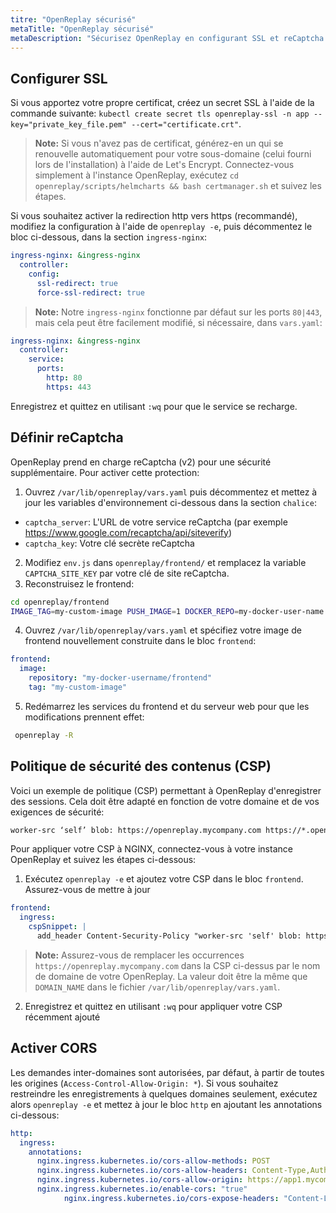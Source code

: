 ```yaml
---
titre: "OpenReplay sécurisé"
metaTitle: "OpenReplay sécurisé"
metaDescription: "Sécurisez OpenReplay en configurant SSL et reCaptcha."
---
```


## Configurer SSL

Si vous apportez votre propre certificat, créez un secret SSL à l'aide de la commande suivante: `kubectl create secret tls openreplay-ssl -n app --key="private_key_file.pem" --cert="certificate.crt"`.

> **Note:** Si vous n'avez pas de certificat, générez-en un qui se renouvelle automatiquement pour votre sous-domaine (celui fourni lors de l'installation) à l'aide de Let's Encrypt. Connectez-vous simplement à l'instance OpenReplay, exécutez `cd openreplay/scripts/helmcharts && bash certmanager.sh` et suivez les étapes.

Si vous souhaitez activer la redirection http vers https (recommandé), modifiez la configuration à l'aide de `openreplay -e`, puis décommentez le bloc ci-dessous, dans la section `ingress-nginx`:


```yaml
ingress-nginx: &ingress-nginx
  controller:
    config:
      ssl-redirect: true
      force-ssl-redirect: true
```


> **Note:** Notre `ingress-nginx` fonctionne par défaut sur les ports `80|443`, mais cela peut être facilement modifié, si nécessaire, dans `vars.yaml`:


```yaml
ingress-nginx: &ingress-nginx
  controller:
    service:
      ports:
        http: 80
        https: 443
```


Enregistrez et quittez en utilisant `:wq` pour que le service se recharge.

## Définir reCaptcha

OpenReplay prend en charge reCaptcha (v2) pour une sécurité supplémentaire. Pour activer cette protection:

1. Ouvrez `/var/lib/openreplay/vars.yaml` puis décommentez et mettez à jour les variables d'environnement ci-dessous dans la section `chalice`:
- `captcha_server`: L'URL de votre service reCaptcha (par exemple https://www.google.com/recaptcha/api/siteverify)
- `captcha_key`: Votre clé secrète reCaptcha

2. Modifiez `env.js` dans `openreplay/frontend/` et remplacez la variable `CAPTCHA_SITE_KEY` par votre clé de site reCaptcha.
3. Reconstruisez le frontend:


```bash
cd openreplay/frontend
IMAGE_TAG=my-custom-image PUSH_IMAGE=1 DOCKER_REPO=my-docker-user-name bash -x build.sh
```


4. Ouvrez `/var/lib/openreplay/vars.yaml` et spécifiez votre image de frontend nouvellement construite dans le bloc `frontend`:


```yaml
frontend:
  image:
    repository: "my-docker-username/frontend"
    tag: "my-custom-image"
```


5. Redémarrez les services du frontend et du serveur web pour que les modifications prennent effet:


```bash
 openreplay -R
```


## Politique de sécurité des contenus (CSP)

Voici un exemple de politique (CSP) permettant à OpenReplay d'enregistrer des sessions. Cela doit être adapté en fonction de votre domaine et de vos exigences de sécurité:


```html
worker-src ‘self’ blob: https://openreplay.mycompany.com https://*.openreplay.com; script-src ‘self’ https://openreplay.mycompany.com https://*.openreplay.com;
```


Pour appliquer votre CSP à NGINX, connectez-vous à votre instance OpenReplay et suivez les étapes ci-dessous:

1. Exécutez `openreplay -e` et ajoutez votre CSP dans le bloc `frontend`. Assurez-vous de mettre à jour


```yaml
frontend:
  ingress:
    cspSnippet: |
      add_header Content-Security-Policy "worker-src 'self' blob: https://openreplay.mycompany.com https://*.openreplay.com; script-src 'self' https://openreplay.mycompany.com https://*.openreplay.com;";
```


> **Note:** Assurez-vous de remplacer les occurrences `https://openreplay.mycompany.com` dans la CSP ci-dessus par le nom de domaine de votre OpenReplay. La valeur doit être la même que `DOMAIN_NAME` dans le fichier `/var/lib/openreplay/vars.yaml`.

2. Enregistrez et quittez en utilisant `:wq` pour appliquer votre CSP récemment ajouté

## Activer CORS

Les demandes inter-domaines sont autorisées, par défaut, à partir de toutes les origines (`Access-Control-Allow-Origin: *`). Si vous souhaitez restreindre les enregistrements à quelques domaines seulement, exécutez alors `openreplay -e` et mettez à jour le bloc `http` en ajoutant les annotations ci-dessous:


```yaml
http:
  ingress:
    annotations:
      nginx.ingress.kubernetes.io/cors-allow-methods: POST
      nginx.ingress.kubernetes.io/cors-allow-headers: Content-Type,Authorization,Content-Encoding
      nginx.ingress.kubernetes.io/cors-allow-origin: https://app1.mycompany.com,https://app2.mycompany.com,https://*.mycompany.com
      nginx.ingress.kubernetes.io/enable-cors: "true"
			nginx.ingress.kubernetes.io/cors-expose-headers: "Content-Length"
```

